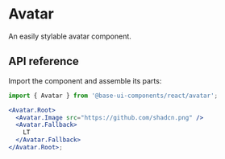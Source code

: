 # Avatar

<Subtitle>An easily stylable avatar component.</Subtitle>
<Meta
  name="description"
  content="A high-quality, unstyled React avatar component that is easy to customize."
/>

<Demo path="./demos/hero" />

## API reference

Import the component and assemble its parts:

```jsx title="Anatomy"
import { Avatar } from '@base-ui-components/react/avatar';

<Avatar.Root>
  <Avatar.Image src="https://github.com/shadcn.png" />
  <Avatar.Fallback>
    LT
  </Avatar.Fallback>
</Avatar.Root>;
```

<Reference component="Avatar" parts="Root, Image, Fallback" />
